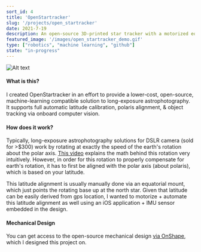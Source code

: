 ```yaml
---
sort_id: 4
title: 'OpenStartracker'
slug: '/projects/open_startracker'
date: 2021-7-19
description: An open-source 3D-printed star tracker with a motorized equatorial mount.
featured_image: '/images/open_startracker_demo.gif'
type: ["robotics", "machine learning", "github"]
state: "in-progress"
---
```


<div style={{ display: "flex", justifyContent: "center", alignItems: "center"}}>
<img src="/images/open_startracker_demo.gif" alt="Alt text" title="Image Title" style={{ width: "300px" }}/>
</div>

#### What is this?

I created OpenStartracker in an effort to provide a lower-cost, open-source, machine-learning compatible solution to long-exposure astrophotography. It supports full automatic latitude calibration, polaris alignment, & object tracking via onboard computer vision.

#### How does it work?

Typically, long-exposure astrophotography solutions for DSLR camera (sold for >$300) work by rotating at exactly the speed of the earth's rotation about the polar axis. [This video](https://www.youtube.com/watch?v=WpmGi8DHu4c) explains the math behind this rotation very intuitively. However, in order for this rotation to properly compensate for earth's rotation, it has to first be aligned with the polar axis (about polaris), which is based on your latitude.

This latitude alignment is usually manually done via an equatorial mount, which just points the rotating base up at the north star. Given that latitude can be easily derived from gps location, I wanted to motorize + automate this latitude alignment as well using an iOS application + IMU sensor embedded in the design.

#### Mechanical Design
You can get access to the open-source mechanical design [via OnShape](https://cad.onshape.com/documents/eb5985eb85492b87b2d7116d/w/8a4f6561f5f12bc6eb17cdf7/e/3c6ea5c35ddcd26be48681a4), which I designed this project on.
